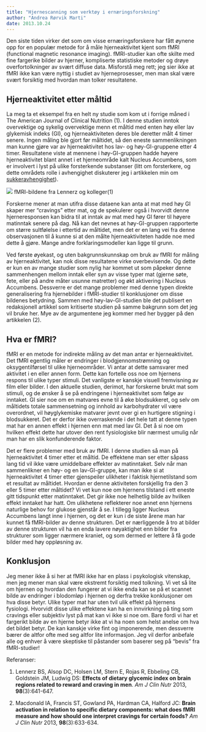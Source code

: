 ```yaml
---
title: "Hjernescanning som verktøy i ernæringsforskning"
author: "Andrea Rørvik Marti"
date: 2013.10.24
---
```


Den siste tiden virker det som om visse ernæringsforskere har fått øynene opp for en populær metode for å måle hjerneaktivitet kjent som fMRI (functional magnetic resonance imaging). fMRI-studier kan ofte skilte med fine fargerike bilder av hjerner, kompliserte statistiske metoder og drøye overfortolkninger av svært diffuse data. Misforstå meg rett; jeg sier ikke at fMRI ikke kan være nyttig i studiet av hjerneprosesser, men man skal være svært forsiktig med hvordan man tolker resultatene.

## Hjerneaktivitet etter måltid

La meg ta et eksempel fra en helt ny studie som kom ut i forrige måned i The American Journal of Clinical Nutrition (1). I denne studien inntok overvektige og sykelig overvektige menn et måltid med enten høy eller lav glykemisk indeks (GI), og hjerneaktiviteten deres ble deretter målt 4 timer senere. Ingen måling ble gjort før måltidet, så den eneste sammenlikningen man kunne gjøre var av hjerneaktivitet hos lav- og høy-GI-gruppene etter 4 timer. Resultatene viste at mennene i høy-GI-gruppen hadde høyere hjerneaktivitet blant annet i et hjerneområde kalt Nucleus Accumbens, som er involvert i lyst på ulike forsterkende substanser (litt om forsterkere, og dette områdets rolle i avhengighet diskuterer jeg i artikkelen min om [sukkeravhengighet](sukkeravhengighet.qmd)).

![](images/clipboard-3786390149.png) fMRI-bildene fra Lennerz og kolleger(1)

Forskerne mener at man utifra disse dataene kan anta at mat med høy GI skaper mer "cravings" etter mat, og de spekulerer også i hvorvidt denne hjerneresponsen kan bidra til at inntak av mat med høy GI fører til høyere matinntak senere på dag. Nå kan det nevnes at høy-GI-gruppen rapporterte om større sultfølelse i ettertid av måltidet, men det er en lang vei fra denne observasjonen til å kunne si at den målte hjerneaktiviteten hadde noe med dette å gjøre. Mange andre forklaringsmodeller kan ligge til grunn.

Ved første øyekast, og uten bakgrunnskunnskap om bruk av fMRI for måling av hjerneaktivitet, kan nok disse resultatene virke overbevisende. Og dette er kun en av mange studier som nylig har kommet ut som påpeker denne sammenhengen mellom inntak eller syn av visse typer mat (gjerne søte, fete, eller på andre måter usunne matretter) og økt aktivering i Nucleus Accumbens. Dessverre er det mange problemer med denne typen direkte generalisering fra hjernebilder i fMRI-studier til konklusjoner om disse bildenes betydning. Sammen med høy-lav-GI-studien ble det publisert en redaksjonell artikkel som kritiserte studien på samme bakgrunn som det jeg vil bruke her. Mye av de argumentene jeg kommer med her bygger på den artikkelen (2).

## Hva er fMRI?

fMRI er en metode for indirekte måling av det man antar er hjerneaktivitet. Det fMRI egentlig måler er endringer i blodgjennomstrømning og oksygentilførsel til ulike hjerneområder. Vi antar at dette samsvarer med aktivitet i en eller annen form. Dette kan fortelle oss noe om hjernens respons til ulike typer stimuli. Det vanligste er kanskje visuell fremvisning av film eller bilder. I den aktuelle studien, derimot, har forskerne brukt mat som stimuli, og de ønsker å se på endringene i hjerneaktivitet som følge av inntaket. GI sier noe om en matvares evne til å øke blodsukkeret, og selv om måltidets totale sammensetning og innhold av karbohydrater vil være overordnet, vil høyglykemiske matvarer jevnt over gi en hurtigere stigning i blodsukkeret. Det er derfor ikke overraskende i det hele tatt at denne typen mat har en annen effekt i hjernen enn mat med lav GI. Det å si noe om hvilken effekt dette har utover den rent fysiologiske blir nærmest umulig når man har en slik konfunderende faktor.

Det er flere problemer med bruk av fMRI. I denne studien så man på hjerneaktivitet 4 timer etter et måltid. De effektene man ser etter såpass lang tid vil ikke være umiddelbare effekter av matinntaket. Selv når man sammenlikner en høy- og en lav-GI-gruppe, kan man ikke si at hjerneaktivitet 4 timer etter gjenspeiler ulikheter i faktisk hjernetilstand som et resultat av måltidet. Hvordan er denne aktiviteten forskjellig fra den 3 eller 5 timer etter måltidet? Vi vet kun noe om hjernens tilstand i ett eneste gitt tidspunkt etter matinntaket. Det gir ikke noe helhetlig bilde av hvilken effekt inntaket har hatt. Om ulikhetene reflekterer noe annet enn hjernens naturlige behov for glukose gjenstår å se. I tillegg ligger Nucleus Accumbens langt inne i hjernen, og det er kun i de siste årene man har kunnet få fMRI-bilder av denne strukturen. Det er nærliggende å tro at bilder av denne strukturen vil ha en enda lavere nøyaktighet enn bilder fra strukturer som ligger nærmere kraniet, og som dermed er lettere å få gode bilder med høy oppløsning av.

## Konklusjon

Jeg mener ikke å si her at fMRI ikke har en plass i psykologisk vitenskap, men jeg mener man skal være ekstremt forsiktig med tolkning. Vi vet så lite om hjernen og hvordan den fungerer at vi ikke enda kan se på et scannet bilde av endringer i blodomløp i hjernen og derfra trekke konklusjoner om hva disse betyr. Ulike typer mat har uten tvil ulik effekt på hjernens fysiologi. Hvorvidt disse ulike effektene kan ha en innvirkning på ting som cravings eller subjektiv lyst på mat kan vi ikke si noe om. Bare fordi vi har et fargerikt bilde av en hjerne betyr ikke at vi ha noen som helst anelse om hva det bildet betyr. De kan kanskje virke fint og imponerende, men dessverre bærer de altfor ofte med seg altfor lite informasjon. Jeg vil derfor anbefale alle og enhver å være skeptiske til påstander som baserer seg på "bevis" fra fMRI-studier!

Referanser:

1.  Lennerz BS, Alsop DC, Holsen LM, Stern E, Rojas R, Ebbeling CB, Goldstein JM, Ludwig DS: **Effects of dietary glycemic index on brain regions related to reward and craving in men**. *Am J Clin Nutr* 2013, **98**(3):641-647.

2.  Macdonald IA, Francis ST, Gowland PA, Hardman CA, Halford JC: **Brain activation in relation to specific dietary components: what does fMRI measure and how should one interpret cravings for certain foods?** *Am J Clin Nutr* 2013, **98**(3):633-634.

